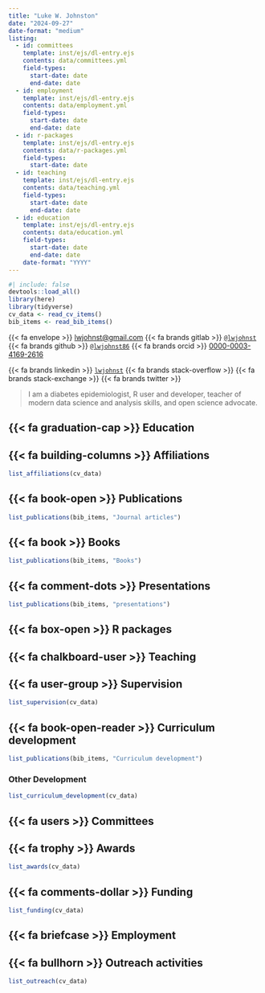 ```yaml
---
title: "Luke W. Johnston"
date: "2024-09-27"
date-format: "medium"
listing:
  - id: committees
    template: inst/ejs/dl-entry.ejs
    contents: data/committees.yml
    field-types:
      start-date: date
      end-date: date
  - id: employment
    template: inst/ejs/dl-entry.ejs
    contents: data/employment.yml
    field-types:
      start-date: date
      end-date: date
  - id: r-packages
    template: inst/ejs/dl-entry.ejs
    contents: data/r-packages.yml
    field-types:
      start-date: date
  - id: teaching
    template: inst/ejs/dl-entry.ejs
    contents: data/teaching.yml
    field-types:
      start-date: date
      end-date: date
  - id: education
    template: inst/ejs/dl-entry.ejs
    contents: data/education.yml
    field-types:
      start-date: date
      end-date: date
    date-format: "YYYY"
---
```


```r
#| include: false
devtools::load_all()
library(here)
library(tidyverse)
cv_data <- read_cv_items()
bib_items <- read_bib_items()
```


{{< fa envelope >}}\ [lwjohnst\@gmail.com](mailto:lwjohnst@gmail.com){.email}
{{< fa brands gitlab >}}\ [`@lwjohnst`](https://gitlab.com/lwjohnst/) 
{{< fa brands github >}}\ [`@lwjohnst86`](https://github.com/lwjohnst86/)
{{< fa brands orcid >}}\ [0000-0003-4169-2616](https://orcid.org/0000-0003-4169-2616)

{{< fa brands linkedin >}}\ [`lwjohnst`](www.linkedin.com/in/lwjohnst) {{< fa brands stack-overflow >}}
{{< fa brands stack-exchange >}} {{< fa brands twitter >}}

> I am a diabetes epidemiologist, R user and developer, teacher of
> modern data science and analysis skills, and open science advocate.

<!--
        - icon: "stack-overflow"
          href: "https://stackoverflow.com/users/2632184"
        - icon: "stack-overflow"
        #   href: "https://stackexchange.com/users/1992995"

-->

## {{< fa graduation-cap >}} Education

::: {#education}
:::

## {{< fa building-columns >}} Affiliations

```r
list_affiliations(cv_data)
```

## {{< fa book-open >}} Publications

```r
list_publications(bib_items, "Journal articles")
```

## {{< fa book >}} Books

```r
list_publications(bib_items, "Books")
```

## {{< fa comment-dots >}} Presentations

```r
list_publications(bib_items, "presentations")
```

## {{< fa box-open >}} R packages

::: {#r-packages}
:::

## {{< fa chalkboard-user >}} Teaching

::: {#teaching}
:::

## {{< fa user-group >}} Supervision

```r
list_supervision(cv_data)
```

## {{< fa book-open-reader >}} Curriculum development

```r
list_publications(bib_items, "Curriculum development")
```

### Other Development

```r
list_curriculum_development(cv_data)
```

## {{< fa users >}} Committees

::: {#committees}
:::

## {{< fa trophy >}} Awards

```r
list_awards(cv_data)
```

## {{< fa comments-dollar >}} Funding

```r
list_funding(cv_data)
```

## {{< fa briefcase >}} Employment

::: {#employment}
:::

## {{< fa bullhorn >}} Outreach activities

```r
list_outreach(cv_data)
```

```{=html}
<style>
dl {
  display: block;
}
dd {
  margin-left: 2em;
}
</style>
```
